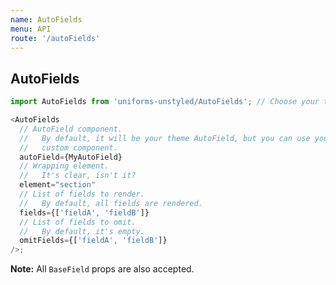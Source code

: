```yaml
---
name: AutoFields
menu: API
route: '/autoFields'
---
```


## AutoFields

```js
import AutoFields from 'uniforms-unstyled/AutoFields'; // Choose your theme package.

<AutoFields
  // AutoField component.
  //   By default, it will be your theme AutoField, but you can use your
  //   custom component.
  autoField={MyAutoField}
  // Wrapping element.
  //   It's clear, isn't it?
  element="section"
  // List of fields to render.
  //   By default, all fields are rendered.
  fields={['fieldA', 'fieldB']}
  // List of fields to omit.
  //   By default, it's empty.
  omitFields={['fieldA', 'fieldB']}
/>;
```

**Note:** All `BaseField` props are also accepted.

